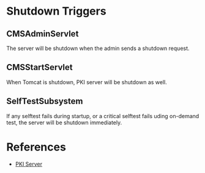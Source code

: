 = Shutdown Triggers =

== CMSAdminServlet ==

The server will be shutdown when the admin sends a shutdown request.

== CMSStartServlet ==

When Tomcat is shutdown, PKI server will be shutdown as well.

== SelfTestSubsystem ==

If any selftest fails during startup, or a critical selftest fails uding on-demand test, the server will be shutdown immediately.

= References =

* [[PKI Server]]